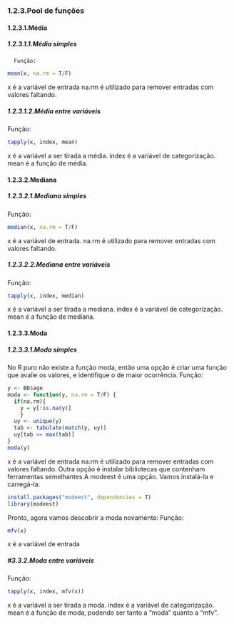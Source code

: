 ### 1.2.3.Pool de funções
#### 1.2.3.1.Média
##### 1.2.3.1.1.Média simples
      Função: 
``` r
mean(x, na.rm = T/F)
```
x é a variável de entrada
na.rm é utilizado para remover entradas com valores faltando.
    
##### 1.2.3.1.2.Média entre variáveis
Função: 
``` r
tapply(x, index, mean)
```
x é a variável a ser tirada a média.
index é a variável de categorização.
mean é a função de média.

#### 1.2.3.2.Mediana
##### 1.2.3.2.1.Mediana simples
Função: 
``` r
median(x, na.rm = T/F)
```
x é a variável de entrada.
na.rm é utilizado para remover entradas com valores faltando.
    
##### 1.2.3.2.2.Mediana entre variáveis
Função: 
``` r
tapply(x, index, median)
```
x é a variável a ser tirada a mediana.
index é a variável de categorização.
mean é a função de mediana.
    
#### 1.2.3.3.Moda
##### 1.2.3.3.1.Moda simples
No R puro não existe a função moda, então uma opção é criar uma função que avalie os valores, e identifique o de maior ocorrência.
Função:
``` r
y <- BD$age
moda <- function(y, na.rm = T/F) {
  if(na.rm){
    y = y[!is.na(y)] 
    }
  uy <- unique(y)
  tab <- tabulate(match(y, uy))
  uy[tab == max(tab)]
}
moda(y)
```
x é a variável de entrada
na.rm é utilizado para remover entradas com valores faltando.
Outra opção é instalar bibliotecas que contenham ferramentas semelhantes.A modeest é uma opção. Vamos instalá-la e carregá-la:
``` r
install.packages("modeest", dependencies = T)
library(modeest)
```
Pronto, agora vamos descobrir a moda novamente:
Função: 
``` r
mfv(x)
```
x é a variável de entrada
        
#####    #3.3.2.Moda entre variáveis
Função: 
``` r
tapply(x, index, mfv(x))
```
x é a variável a ser tirada a moda.
index é a variável de categorização.
mean é a função de moda, podendo ser tanto a "moda" quanto a "mfv".

